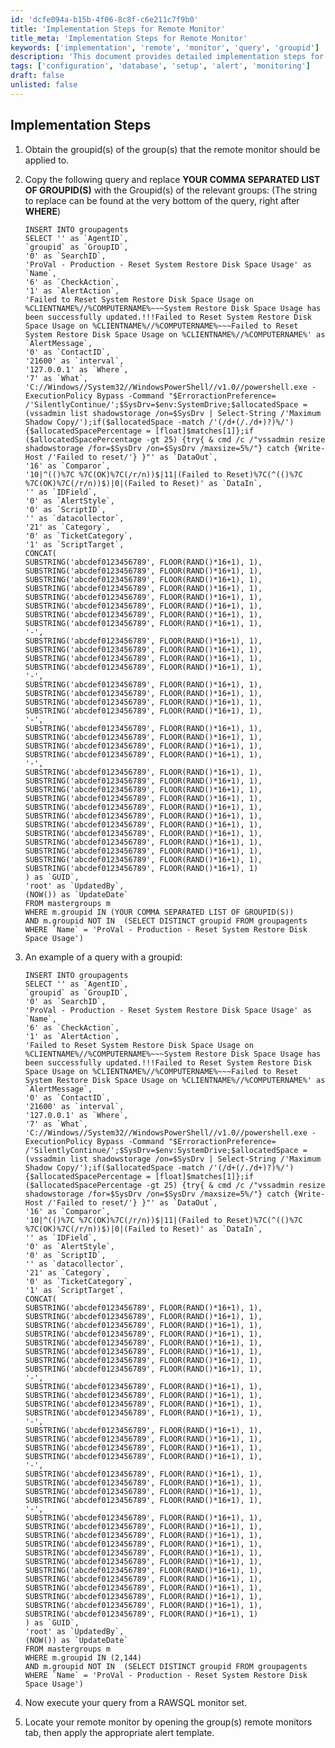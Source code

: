 ```yaml
---
id: 'dcfe094a-b15b-4f06-8c8f-c6e211c7f9b0'
title: 'Implementation Steps for Remote Monitor'
title_meta: 'Implementation Steps for Remote Monitor'
keywords: ['implementation', 'remote', 'monitor', 'query', 'groupid']
description: 'This document provides detailed implementation steps for applying a remote monitor in a system. It includes obtaining group IDs, modifying SQL queries, and executing them to set up monitoring effectively.'
tags: ['configuration', 'database', 'setup', 'alert', 'monitoring']
draft: false
unlisted: false
---
```

## Implementation Steps

1. Obtain the groupid(s) of the group(s) that the remote monitor should be applied to.

2. Copy the following query and replace **YOUR COMMA SEPARATED LIST OF GROUPID(S)** with the Groupid(s) of the relevant groups:
   (The string to replace can be found at the very bottom of the query, right after **WHERE**)

   ```
   INSERT INTO groupagents 
   SELECT '' as `AgentID`,
   `groupid` as `GroupID`,
   '0' as `SearchID`,
   'ProVal - Production - Reset System Restore Disk Space Usage' as `Name`,
   '6' as `CheckAction`,
   '1' as `AlertAction`,
   'Failed to Reset System Restore Disk Space Usage on %CLIENTNAME%//%COMPUTERNAME%~~~System Restore Disk Space Usage has been successfully updated.!!!Failed to Reset System Restore Disk Space Usage on %CLIENTNAME%//%COMPUTERNAME%~~~Failed to Reset System Restore Disk Space Usage on %CLIENTNAME%//%COMPUTERNAME%' as `AlertMessage`,
   '0' as `ContactID`,
   '21600' as `interval`,
   '127.0.0.1' as `Where`,
   '7' as `What`,
   'C://Windows//System32//WindowsPowerShell//v1.0//powershell.exe -ExecutionPolicy Bypass -Command "$ErroractionPreference= /'SilentlyContinue/';$SysDrv=$env:SystemDrive;$allocatedSpace = (vssadmin list shadowstorage /on=$SysDrv | Select-String /'Maximum Shadow Copy/');if($allocatedSpace -match /'(/d+(/./d+)?)%/'){$allocatedSpacePercentage = [float]$matches[1]};if ($allocatedSpacePercentage -gt 25) {try{ & cmd /c /"vssadmin resize shadowstorage /for=$SysDrv /on=$SysDrv /maxsize=5%/"} catch {Write-Host /'Failed to reset/'} }"' as `DataOut`,
   '16' as `Comparor`,
   '10|^(()%7C %7C(OK)%7C(/r/n))$|11|(Failed to Reset)%7C(^(()%7C %7C(OK)%7C(/r/n))$)|0|(Failed to Reset)' as `DataIn`,
   '' as `IDField`,
   '0' as `AlertStyle`,
   '0' as `ScriptID`,
   '' as `datacollector`,
   '21' as `Category`,
   '0' as `TicketCategory`,
   '1' as `ScriptTarget`,
   CONCAT(
   SUBSTRING('abcdef0123456789', FLOOR(RAND()*16+1), 1),
   SUBSTRING('abcdef0123456789', FLOOR(RAND()*16+1), 1),
   SUBSTRING('abcdef0123456789', FLOOR(RAND()*16+1), 1),
   SUBSTRING('abcdef0123456789', FLOOR(RAND()*16+1), 1),
   SUBSTRING('abcdef0123456789', FLOOR(RAND()*16+1), 1),
   SUBSTRING('abcdef0123456789', FLOOR(RAND()*16+1), 1),
   SUBSTRING('abcdef0123456789', FLOOR(RAND()*16+1), 1),
   SUBSTRING('abcdef0123456789', FLOOR(RAND()*16+1), 1),
   '-',
   SUBSTRING('abcdef0123456789', FLOOR(RAND()*16+1), 1),
   SUBSTRING('abcdef0123456789', FLOOR(RAND()*16+1), 1),
   SUBSTRING('abcdef0123456789', FLOOR(RAND()*16+1), 1),
   SUBSTRING('abcdef0123456789', FLOOR(RAND()*16+1), 1),
   '-',
   SUBSTRING('abcdef0123456789', FLOOR(RAND()*16+1), 1),
   SUBSTRING('abcdef0123456789', FLOOR(RAND()*16+1), 1),
   SUBSTRING('abcdef0123456789', FLOOR(RAND()*16+1), 1),
   SUBSTRING('abcdef0123456789', FLOOR(RAND()*16+1), 1),
   '-',
   SUBSTRING('abcdef0123456789', FLOOR(RAND()*16+1), 1),
   SUBSTRING('abcdef0123456789', FLOOR(RAND()*16+1), 1),
   SUBSTRING('abcdef0123456789', FLOOR(RAND()*16+1), 1),
   SUBSTRING('abcdef0123456789', FLOOR(RAND()*16+1), 1),
   '-',
   SUBSTRING('abcdef0123456789', FLOOR(RAND()*16+1), 1),
   SUBSTRING('abcdef0123456789', FLOOR(RAND()*16+1), 1),
   SUBSTRING('abcdef0123456789', FLOOR(RAND()*16+1), 1),
   SUBSTRING('abcdef0123456789', FLOOR(RAND()*16+1), 1),
   SUBSTRING('abcdef0123456789', FLOOR(RAND()*16+1), 1),
   SUBSTRING('abcdef0123456789', FLOOR(RAND()*16+1), 1),
   SUBSTRING('abcdef0123456789', FLOOR(RAND()*16+1), 1),
   SUBSTRING('abcdef0123456789', FLOOR(RAND()*16+1), 1),
   SUBSTRING('abcdef0123456789', FLOOR(RAND()*16+1), 1),
   SUBSTRING('abcdef0123456789', FLOOR(RAND()*16+1), 1),
   SUBSTRING('abcdef0123456789', FLOOR(RAND()*16+1), 1),
   SUBSTRING('abcdef0123456789', FLOOR(RAND()*16+1), 1)
   ) as `GUID`,
   'root' as `UpdatedBy`,
   (NOW()) as `UpdateDate`
   FROM mastergroups m
   WHERE m.groupid IN (YOUR COMMA SEPARATED LIST OF GROUPID(S))
   AND m.groupid NOT IN  (SELECT DISTINCT groupid FROM groupagents WHERE `Name` = 'ProVal - Production - Reset System Restore Disk Space Usage')
   ```

3. An example of a query with a groupid:
   ```
   INSERT INTO groupagents 
   SELECT '' as `AgentID`,
   `groupid` as `GroupID`,
   '0' as `SearchID`,
   'ProVal - Production - Reset System Restore Disk Space Usage' as `Name`,
   '6' as `CheckAction`,
   '1' as `AlertAction`,
   'Failed to Reset System Restore Disk Space Usage on %CLIENTNAME%//%COMPUTERNAME%~~~System Restore Disk Space Usage has been successfully updated.!!!Failed to Reset System Restore Disk Space Usage on %CLIENTNAME%//%COMPUTERNAME%~~~Failed to Reset System Restore Disk Space Usage on %CLIENTNAME%//%COMPUTERNAME%' as `AlertMessage`,
   '0' as `ContactID`,
   '21600' as `interval`,
   '127.0.0.1' as `Where`,
   '7' as `What`,
   'C://Windows//System32//WindowsPowerShell//v1.0//powershell.exe -ExecutionPolicy Bypass -Command "$ErroractionPreference= /'SilentlyContinue/';$SysDrv=$env:SystemDrive;$allocatedSpace = (vssadmin list shadowstorage /on=$SysDrv | Select-String /'Maximum Shadow Copy/');if($allocatedSpace -match /'(/d+(/./d+)?)%/'){$allocatedSpacePercentage = [float]$matches[1]};if ($allocatedSpacePercentage -gt 25) {try{ & cmd /c /"vssadmin resize shadowstorage /for=$SysDrv /on=$SysDrv /maxsize=5%/"} catch {Write-Host /'Failed to reset/'} }"' as `DataOut`,
   '16' as `Comparor`,
   '10|^(()%7C %7C(OK)%7C(/r/n))$|11|(Failed to Reset)%7C(^(()%7C %7C(OK)%7C(/r/n))$)|0|(Failed to Reset)' as `DataIn`,
   '' as `IDField`,
   '0' as `AlertStyle`,
   '0' as `ScriptID`,
   '' as `datacollector`,
   '21' as `Category`,
   '0' as `TicketCategory`,
   '1' as `ScriptTarget`,
   CONCAT(
   SUBSTRING('abcdef0123456789', FLOOR(RAND()*16+1), 1),
   SUBSTRING('abcdef0123456789', FLOOR(RAND()*16+1), 1),
   SUBSTRING('abcdef0123456789', FLOOR(RAND()*16+1), 1),
   SUBSTRING('abcdef0123456789', FLOOR(RAND()*16+1), 1),
   SUBSTRING('abcdef0123456789', FLOOR(RAND()*16+1), 1),
   SUBSTRING('abcdef0123456789', FLOOR(RAND()*16+1), 1),
   SUBSTRING('abcdef0123456789', FLOOR(RAND()*16+1), 1),
   SUBSTRING('abcdef0123456789', FLOOR(RAND()*16+1), 1),
   '-',
   SUBSTRING('abcdef0123456789', FLOOR(RAND()*16+1), 1),
   SUBSTRING('abcdef0123456789', FLOOR(RAND()*16+1), 1),
   SUBSTRING('abcdef0123456789', FLOOR(RAND()*16+1), 1),
   SUBSTRING('abcdef0123456789', FLOOR(RAND()*16+1), 1),
   '-',
   SUBSTRING('abcdef0123456789', FLOOR(RAND()*16+1), 1),
   SUBSTRING('abcdef0123456789', FLOOR(RAND()*16+1), 1),
   SUBSTRING('abcdef0123456789', FLOOR(RAND()*16+1), 1),
   SUBSTRING('abcdef0123456789', FLOOR(RAND()*16+1), 1),
   '-',
   SUBSTRING('abcdef0123456789', FLOOR(RAND()*16+1), 1),
   SUBSTRING('abcdef0123456789', FLOOR(RAND()*16+1), 1),
   SUBSTRING('abcdef0123456789', FLOOR(RAND()*16+1), 1),
   SUBSTRING('abcdef0123456789', FLOOR(RAND()*16+1), 1),
   '-',
   SUBSTRING('abcdef0123456789', FLOOR(RAND()*16+1), 1),
   SUBSTRING('abcdef0123456789', FLOOR(RAND()*16+1), 1),
   SUBSTRING('abcdef0123456789', FLOOR(RAND()*16+1), 1),
   SUBSTRING('abcdef0123456789', FLOOR(RAND()*16+1), 1),
   SUBSTRING('abcdef0123456789', FLOOR(RAND()*16+1), 1),
   SUBSTRING('abcdef0123456789', FLOOR(RAND()*16+1), 1),
   SUBSTRING('abcdef0123456789', FLOOR(RAND()*16+1), 1),
   SUBSTRING('abcdef0123456789', FLOOR(RAND()*16+1), 1),
   SUBSTRING('abcdef0123456789', FLOOR(RAND()*16+1), 1),
   SUBSTRING('abcdef0123456789', FLOOR(RAND()*16+1), 1),
   SUBSTRING('abcdef0123456789', FLOOR(RAND()*16+1), 1),
   SUBSTRING('abcdef0123456789', FLOOR(RAND()*16+1), 1)
   ) as `GUID`,
   'root' as `UpdatedBy`,
   (NOW()) as `UpdateDate`
   FROM mastergroups m
   WHERE m.groupid IN (2,144)
   AND m.groupid NOT IN  (SELECT DISTINCT groupid FROM groupagents WHERE `Name` = 'ProVal - Production - Reset System Restore Disk Space Usage')
   ```

4. Now execute your query from a RAWSQL monitor set.

5. Locate your remote monitor by opening the group(s) remote monitors tab, then apply the appropriate alert template.












